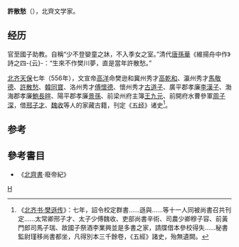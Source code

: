 '''許散愁'''（{{bd|?||?||}}），北齊文学家。

==经历 ==
官至國子助教。自稱“少不登孌童之牀，不入季女之室。”清代[[唐孫華|唐孫華]]《維揚舟中作》詩之四-{云}-：“生來不作樊川夢，直是當年許散愁。”

[[北齐|北齐]][[天保_(北齐)|天保]]七年（556年），文宣帝[[高洋|高洋]]命樊逊和冀州秀才[[高乾和|高乾和]]、瀛州秀才[[馬敬德|馬敬德]]、[[許散愁|許散愁]]、[[韓同寶|韓同寶]]、洛州秀才[[傅懷德|傅懷德]]、懷州秀才[[古道子|古道子]]、廣平郡孝廉[[李漢子|李漢子]]、渤海郡孝廉[[鮑長暄|鮑長暄]]、陽平郡孝廉[[景孫|景孫]]、前梁州府主簿[[王九元|王九元]]、前開府水曹參軍[[周子深|周子深]]，借[[邢子才|邢子才]]、[[魏收|魏收]]等人的家藏古籍，刊定《[[五经|五经]]》诸史<ref>《[[s:北齊書/卷45#樊遜|北齐书·樊遜传]]》：七年，詔令校定群書……遜與……等十一人同被尚書召共刊定……太常卿邢子才、太子少傅魏收、吏部尚書辛術、司農少卿穆子容、前黃門郎司馬子瑞、故國子祭酒李業興並是多書之家，請牒借本參校得失……秘書監尉瑾移尚書都坐，凡得別本三千餘卷，《五經》諸史，殆無遺闕。 </ref>。

==参考==
{{reflist}}
==參考書目==
*《[[北齊書|北齊書]]·廢帝紀》

[[Category:南北朝政治人物|H]]
